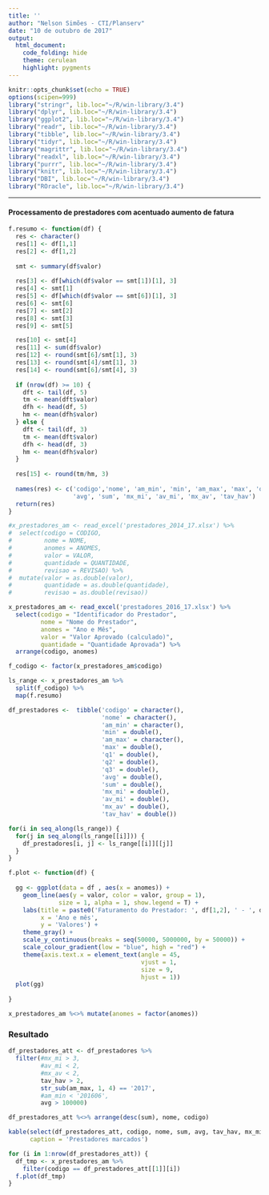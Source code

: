 ```yaml
---
title: ''
author: "Nelson Simões - CTI/Planserv"
date: "10 de outubro de 2017"
output:
  html_document:
    code_folding: hide
    theme: cerulean
    highlight: pygments
---
```


```r
knitr::opts_chunk$set(echo = TRUE)
options(scipen=999)
library("stringr", lib.loc="~/R/win-library/3.4")
library("dplyr", lib.loc="~/R/win-library/3.4")
library("ggplot2", lib.loc="~/R/win-library/3.4")
library("readr", lib.loc="~/R/win-library/3.4")
library("tibble", lib.loc="~/R/win-library/3.4")
library("tidyr", lib.loc="~/R/win-library/3.4")
library("magrittr", lib.loc="~/R/win-library/3.4")
library("readxl", lib.loc="~/R/win-library/3.4")
library("purrr", lib.loc="~/R/win-library/3.4")
library("knitr", lib.loc="~/R/win-library/3.4")
library("DBI", lib.loc="~/R/win-library/3.4")
library("ROracle", lib.loc="~/R/win-library/3.4")
```

---

#### Processamento de prestadores com acentuado aumento de fatura

```r
f.resumo <- function(df) {
  res <- character()
  res[1] <- df[1,1]
  res[2] <- df[1,2]  
  
  smt <- summary(df$valor)
  
  res[3] <- df[which(df$valor == smt[1])[1], 3]
  res[4] <- smt[1]
  res[5] <- df[which(df$valor == smt[6])[1], 3]
  res[6] <- smt[6]  
  res[7] <- smt[2]
  res[8] <- smt[3]
  res[9] <- smt[5]

  res[10] <- smt[4]
  res[11] <- sum(df$valor)
  res[12] <- round(smt[6]/smt[1], 3)
  res[13] <- round(smt[4]/smt[1], 3)
  res[14] <- round(smt[6]/smt[4], 3)
  
  if (nrow(df) >= 10) {
    dft <- tail(df, 5)
    tm <- mean(dft$valor)
    dfh <- head(df, 5)
    hm <- mean(dfh$valor)
  } else {
    dft <- tail(df, 3)
    tm <- mean(dft$valor)
    dfh <- head(df, 3)
    hm <- mean(dfh$valor)    
  }
  
  res[15] <- round(tm/hm, 3)
  
  names(res) <- c('codigo','nome', 'am_min', 'min', 'am_max', 'max', 'q1', 'q2', 'q3',
                  'avg', 'sum', 'mx_mi', 'av_mi', 'mx_av', 'tav_hav')
  return(res)
}

#x_prestadores_am <- read_excel('prestadores_2014_17.xlsx') %>% 
#  select(codigo = CODIGO,
#         nome = NOME,
#         anomes = ANOMES,
#         valor = VALOR,
#         quantidade = QUANTIDADE,
#         revisao = REVISAO) %>% 
#  mutate(valor = as.double(valor),
#         quantidade = as.double(quantidade),
#         revisao = as.double(revisao))

x_prestadores_am <- read_excel('prestadores_2016_17.xlsx') %>% 
  select(codigo = "Identificador do Prestador",
         nome = "Nome do Prestador",
         anomes = "Ano e Mês",
         valor = "Valor Aprovado (calculado)",
         quantidade = "Quantidade Aprovada") %>%
  arrange(codigo, anomes) 

f_codigo <- factor(x_prestadores_am$codigo)

ls_range <- x_prestadores_am %>% 
  split(f_codigo) %>% 
  map(f.resumo)

df_prestadores <-  tibble('codigo' = character(),
                          'nome' = character(),
                          'am_min' = character(),
                          'min' = double(),  
                          'am_max' = character(), 
                          'max' = double(),
                          'q1' = double(), 
                          'q2' = double(), 
                          'q3' = double(),
                          'avg' = double(), 
                          'sum' = double(), 
                          'mx_mi' = double(), 
                          'av_mi' = double(),
                          'mx_av' = double(),
                          'tav_hav' = double())

for(i in seq_along(ls_range)) {
  for(j in seq_along(ls_range[[i]])) {
    df_prestadores[i, j] <- ls_range[[i]][[j]]
  }
}

f.plot <- function(df) {
  
  gg <- ggplot(data = df , aes(x = anomes)) +
    geom_line(aes(y = valor, color = valor, group = 1), 
              size = 1, alpha = 1, show.legend = T) +
    labs(title = paste0('Faturamento do Prestador: ', df[1,2], ' - ', df[1,1]),
         x = 'Ano e mês', 
         y = 'Valores') +
    theme_gray() +
    scale_y_continuous(breaks = seq(50000, 5000000, by = 50000)) +
    scale_colour_gradient(low = "blue", high = "red") +
    theme(axis.text.x = element_text(angle = 45, 
                                     vjust = 1, 
                                     size = 9, 
                                     hjust = 1))
  plot(gg)
  
}

x_prestadores_am %<>% mutate(anomes = factor(anomes))

```

### Resultado

```r

df_prestadores_att <- df_prestadores %>% 
  filter(#mx_mi > 3, 
         #av_mi < 2, 
         #mx_av < 2,
         tav_hav > 2,         
         str_sub(am_max, 1, 4) == '2017',
         #am_min < '201606',
         avg > 100000)

df_prestadores_att %<>% arrange(desc(sum), nome, codigo)

kable(select(df_prestadores_att, codigo, nome, sum, avg, tav_hav, mx_mi, av_mi, mx_av), 
      caption = 'Prestadores marcados')

for (i in 1:nrow(df_prestadores_att)) {
  df_tmp <- x_prestadores_am %>% 
    filter(codigo == df_prestadores_att[[1]][i])
  f.plot(df_tmp)
}

```

